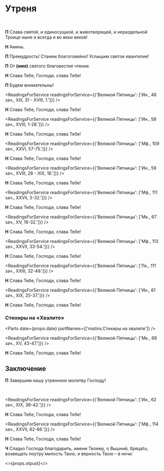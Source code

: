 
<span id="nachalo" />

# Утреня

<br />

**П** Слава святой, и единосущной, и животворящей, и нераздельной Троице ныне и всегда и во веки веков!

**Н** Аминь.

<MdxLoader src="Matins/VelikayaEktenia" lang={props.lang} />

<MdxLoader src="Matins/Prayer1" lang={props.lang} />

<MdxLoader src="Matins/Aliluja4" lang={props.lang} />

<MdxLoader src="Shared/TroparionPassion2" lang={props.lang} />

**П** Премудрость! Станем благоговейно! Услышим святое евангелие!

**П** От **(имя)** святого благовестия чтение.

**Н** Слава Тебе, Господи, слава Тебе!

**П** Будем внимательны!

<ReadingsForService readingsForService={{'Великой Пятницы': ['Ин., 46 зач., XIII, 31 - XVIII, 1.']}} />

**Н** Слава Тебе, Господи, слава Тебе!

<MdxLoader src="Matins/AntifonyVelPiat3" lang={props.lang} />
	
<ReadingsForService readingsForService={{'Великой Пятницы': ['Ин., 58 зач., XVIII, 1-28.']}} />

**Н** Слава Тебе, Господи, слава Тебе!

<MdxLoader src="Matins/AntifonyVelPiat6" lang={props.lang} />

<ReadingsForService readingsForService={{'Великой Пятницы': ['Мф., 109 зач., XXVI, 57-75.']}} />

**Н** Слава Тебе, Господи, слава Тебе!

<MdxLoader src="Matins/AntifonyVelPiat9" lang={props.lang} />

<ReadingsForService readingsForService={{'Великой Пятницы': ['Ин., 59 зач., XVIII, 28 - XIX, 16.']}} />

**Н** Слава Тебе, Господи, слава Тебе!

<MdxLoader src="Matins/AntifonyVelPiat12" lang={props.lang} />

<ReadingsForService readingsForService={{'Великой Пятницы': ['Мф., 111 зач., XXVII, 3-32.']}} />

**Н** Слава Тебе, Господи, слава Тебе!

<MdxLoader src="Matins/AntifonyVelPiat15" lang={props.lang} />

<ReadingsForService readingsForService={{'Великой Пятницы': ['Мк., 67 зач., XV, 16-32.']}} />

**Н** Слава Тебе, Господи, слава Тебе!

<MdxLoader src="Shared/Blazhenstva" lang={props.lang} />

<Prokimens day={props.day} date={props.date} />

<ReadingsForService readingsForService={{'Великой Пятницы': ['Мф., 113 зач., XXVII, 33-54.']}} />

**Н** Слава Тебе, Господи, слава Тебе!

<MdxLoader src="Matins/Prayer10" lang={props.lang} />
<MdxLoader src="Shared/Psalm50" lang={props.lang} />

<ReadingsForService readingsForService={{'Великой Пятницы': ['Лк., 111 зач., XXIII, 32-49.']}} />

**Н** Слава Тебе, Господи, слава Тебе!

<MdxLoader src="Matins/PassionFridayCanon" lang={props.lang} />

<MdxLoader src="Matins/Prayer11" lang={props.lang} />

<Exapostilari date={props.date}/>

<ReadingsForService readingsForService={{'Великой Пятницы': ['Ин., 61 зач., XIX, 25-37.']}} />

**Н** Слава Тебе, Господи, слава Тебе!

<MdxLoader src="Matins/HvalitniePsalmi" lang={props.lang} lent />

### Стихиры на «Хвалите»

<Parts date={props.date} partNames={['matins.Cтихиры на хвалите']} />

<ReadingsForService readingsForService={{'Великой Пятницы': ['Мк., 69 зач., XV, 43-47.']}} />

**Н** Слава Тебе, Господи, слава Тебе!

<MdxLoader src="Matins/SlavoslovieLent" lang={props.lang} short={props.isEasterOffsetRange(-2)} />

## Заключение

**П** Завершим нашу утреннюю молитву Господу!

<MdxLoader src="Matins/Prayer12" lang={props.lang} />
<br />
<MdxLoader src="Matins/PrayerGlavopriklonnaja" lang={props.lang} />

<ReadingsForService readingsForService={{'Великой Пятницы': ['Ин., 62 зач., XIX, 38-42.']}} />

**Н** Слава Тебе, Господи, слава Тебе!

<MdxLoader src="Matins/PassionFridayStihiriNaStihah" lang={props.lang} />

<ReadingsForService readingsForService={{'Великой Пятницы': ['Мф., 114 зач., XXVII, 62-66.']}} />

**Н** Слава Тебе, Господи, слава Тебе!

**Ч** Сладко Господа благодарить, имени Твоему, о Вышний, бряца́ть; возвещать поутру́ милость Твою, и верность Твою – в ночи́.

<MdxLoader src="Shared/STrisvatogo" lang={props.lang} />

<MdxLoader src="Matins/TropProrPassionFriday" lang={props.lang} />

<>{props.otpust}</>
